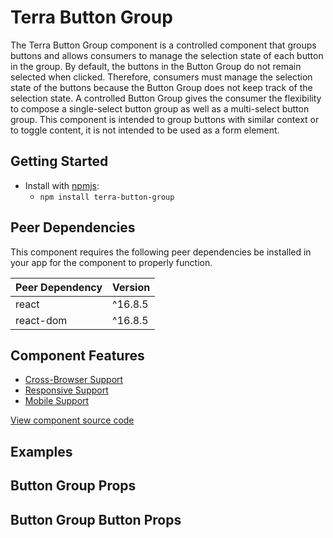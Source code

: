 


<Badge />

# Terra Button Group

 The Terra Button Group component is a controlled component that groups buttons and allows consumers to manage the selection state of each button in the group. By default, the buttons in the Button Group do not remain selected when clicked. Therefore, consumers must manage the selection state of the buttons because the Button Group does not keep track of the selection state. A controlled Button Group gives the consumer the flexibility to compose a single-select button group as well as a multi-select button group. This component is intended to group buttons with similar context or to toggle content, it is not intended to be used as a form element.

## Getting Started

- Install with [npmjs](https://www.npmjs.com):
  - `npm install terra-button-group`

<!-- AUTO-GENERATED-CONTENT:START Peer Dependencies -->
## Peer Dependencies

This component requires the following peer dependencies be installed in your app for the component to properly function.

| Peer Dependency | Version |
|-|-|
| react | ^16.8.5 |
| react-dom | ^16.8.5 |



<!-- AUTO-GENERATED-CONTENT:END -->

## Component Features
* [Cross-Browser Support](https://github.com/cerner/terra-ui/blob/master/src/terra-dev-site/contributing/ComponentStandards.e.contributing.md#cross-browser-support)
* [Responsive Support](https://github.com/cerner/terra-ui/blob/master/src/terra-dev-site/contributing/ComponentStandards.e.contributing.md#responsive-support)
* [Mobile Support](https://github.com/cerner/terra-ui/blob/master/src/terra-dev-site/contributing/ComponentStandards.e.contributing.md#mobile-support)

[View component source code](https://github.com/cerner/terra-core/tree/master/packages/terra-button-group)

## Examples
<ButtonGroupWithIcons title="Text and Icon - Default, no selected state" />
<ButtonGroupSingleSelect title="Single Select - Manage single button selection" />
<ButtonGroupMultiSelect title="Multi Select - Manage multiple button selections" />
<ButtonGroupDisabledButtons title="Disabled Buttons - Default, no selected state" />
<ButtonGroupIsBlock title="ButtonGroup Is Block - width stretches to fill container" />

## Button Group Props
<ButtonGroupPropsTable />

## Button Group Button Props
<ButtonGroupButtonPropsTable />